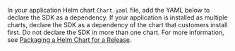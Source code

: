 In your application Helm chart `Chart.yaml` file, add the YAML below to declare the SDK as a dependency. If your application is installed as multiple charts, declare the SDK as a dependency of the chart that customers install first. Do not declare the SDK in more than one chart. For more information, see [Packaging a Helm Chart for a Release](helm-install-release).